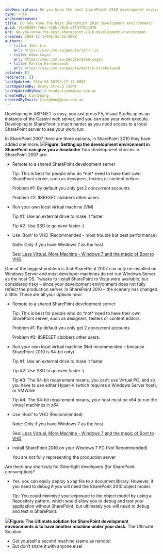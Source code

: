 ```yaml
---
seoDescription: Do you know the best SharePoint 2010 development environment?
type: rule
archivedreason:
title: Do you know the best SharePoint 2010 development environment?
guid: 14e60294-7eb5-436b-b8c6-aff34f0a3d70
uri: do-you-know-the-best-sharepoint-2010-development-environment
created: 2009-12-15T06:56:52.000Z
authors:
  - title: John Liu
    url: https://ssw.com.au/people/john-liu
  - title: Adam Cogan
    url: https://ssw.com.au/people/adam-cogan
  - title: Martin Hinshelwood
    url: https://ssw.com.au/people/martin-hinshelwood
related: []
redirects: []
lastUpdated: 2024-06-08T03:27:17.000Z
lastUpdatedBy: Brady Stroud [SSW]
lastUpdatedByEmail: bradystroud@ssw.com.au
createdBy: CindyWang
createdByEmail: CindyWang@ssw.com.au
---
```


Developing in ASP.NET is easy, you just press F5, Visual Studio spins up instance of the Cassini web server, and you can see your work execute. Developing in SharePoint is much harder as you need access to a local SharePoint server to see your work run.

In SharePoint 2007 there are three options, in SharePoint 2010 they have added one more.
![](SetupSPEnviroment.jpg)**Figure: Setting up the development environment in SharePoint can give you a headache**
Your development choices in SharePoint 2007 are:

- Remote to a shared SharePoint development server

  Tip: This is best for people who do \*not\* need to have their own SharePoint server, such as designers, testers or content editors.

  Problem #1: By default you only get 2 concurrent accounts

  Problem #2: IISRESET clobbers other users.

- Run your own local virtual machine (VM)

  Tip #1: Use an external drive to make it faster

  Tip #2: Use SSD to go even faster :)

- Use ‘Boot’ to VHD (Recommended - most trouble but best performance)

  Note: Only if you have Windows 7 as the host

  See: [Less Virtual, More Machine - Windows 7 and the magic of Boot to VHD](http://www.hanselman.com/blog/LessVirtualMoreMachineWindows7AndTheMagicOfBootToVHD.aspx)

One of the biggest problem is that SharePoint 2007 can only be installed on Windows Server and most developer machines do not run Windows Server as the host OS. Tweaks to install SharePoint to Vista were available, but considered risky – since your development environment does not fully reflect the production server.
In SharePoint 2010 – the scenery has changed a little. These are all your options now:

- Remote to a shared SharePoint development server

  Tip: This is best for people who do \*not\* need to have their own SharePoint server, such as designers, testers or content editors.

  Problem #1: By default you only get 2 concurrent accounts

  Problem #2: IISRESET clobbers other users.

- Run your own local virtual machine (Not recommended – because SharePoint 2010 is 64-bit only)

  Tip #1: Use an external drive to make it faster

  Tip #2: Use SSD to go even faster :)

  Tip #3: The 64-bit requirement means, you can’t use Virtual PC, and so you have to use either Hyper-V (which requires a Windows Server host), or VMWare

  Tip #4: The 64-bit requirement means, your host must be x64 to run the virtual machines in x64

- Use ‘Boot’ to VHD (Recommended)

  Note: Only if you have Windows 7 as the host

  See: [Less Virtual, More Machine - Windows 7 and the magic of Boot to VHD](http://www.hanselman.com/blog/LessVirtualMoreMachineWindows7AndTheMagicOfBootToVHD.aspx)

- Install SharePoint 2010 on your Windows 7 PC (Not Recommended)

  You are not fully representing the production server

Are there any shortcuts for Silverlight developers (for SharePoint consumption)?

- Yes, you can easily deploy a xap file to a document library. However, if you need to debug it you will need the SharePoint 2010 object model.

  Tip: You could minimise your exposure to the object model by using a Repository pattern, which would allow you to debug and test your application without SharePoint, but ultimately you will need to debug and test in SharePoint.

![](UltimateSolution.jpg)**Figure: The Ultimate solution for SharePoint development environments is to have another machine under your desk.** The Ultimate Solution

- Get yourself a second machine (same as remote)
- But don’t share it with anyone else!
